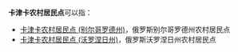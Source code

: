 '''卡津卡农村居民点'''可以指：
* [[卡津卡农村居民点_(别尔哥罗德州)|卡津卡农村居民点 (别尔哥罗德州)]]，俄罗斯别尔哥罗德州农村居民点
* [[卡津卡农村居民点_(沃罗涅日州)|卡津卡农村居民点 (沃罗涅日州)]]，俄罗斯沃罗涅日州农村居民点

{{disambig|cat=俄语译名消歧义}}